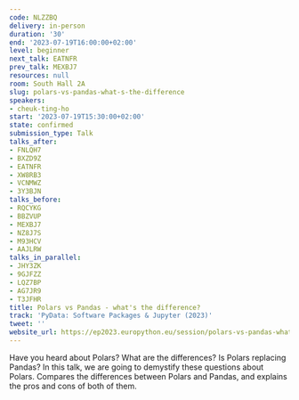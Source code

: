 ```yaml
---
code: NLZZBQ
delivery: in-person
duration: '30'
end: '2023-07-19T16:00:00+02:00'
level: beginner
next_talk: EATNFR
prev_talk: MEXBJ7
resources: null
room: South Hall 2A
slug: polars-vs-pandas-what-s-the-difference
speakers:
- cheuk-ting-ho
start: '2023-07-19T15:30:00+02:00'
state: confirmed
submission_type: Talk
talks_after:
- FNLQH7
- BXZD9Z
- EATNFR
- XW8RB3
- VCNMWZ
- 3Y3BJN
talks_before:
- RQCYKG
- BBZVUP
- MEXBJ7
- NZ8J7S
- M93HCV
- AAJLRW
talks_in_parallel:
- JHY3ZK
- 9GJFZZ
- LQZ7BP
- AG7JR9
- T3JFHR
title: Polars vs Pandas - what's the difference?
track: 'PyData: Software Packages & Jupyter (2023)'
tweet: ''
website_url: https://ep2023.europython.eu/session/polars-vs-pandas-what-s-the-difference
---
```


Have you heard about Polars? What are the differences? Is Polars replacing Pandas? In this talk, we are going to demystify these questions about Polars. Compares the differences between Polars and Pandas, and explains the pros and cons of both of them.